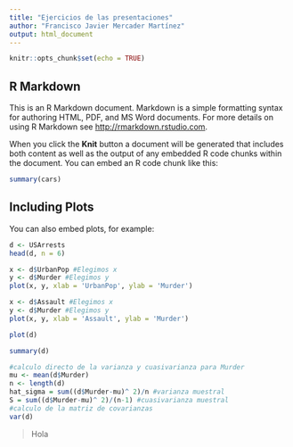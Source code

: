 ```yaml
---
title: "Ejercicios de las presentaciones"
author: "Francisco Javier Mercader Martínez"
output: html_document
---
```


```r
knitr::opts_chunk$set(echo = TRUE)
```

## R Markdown

This is an R Markdown document. Markdown is a simple formatting syntax for authoring HTML, PDF, and MS Word documents. For more details on using R Markdown see <http://rmarkdown.rstudio.com>.

When you click the **Knit** button a document will be generated that includes both content as well as the output of any embedded R code chunks within the document. You can embed an R code chunk like this:

```r
summary(cars)
```

## Including Plots

You can also embed plots, for example:

```r
d <- USArrests
head(d, n = 6)
```

```r
x <- d$UrbanPop #Elegimos x
y <- d$Murder #Elegimos y
plot(x, y, xlab = 'UrbanPop', ylab = 'Murder')
```

```r
x <- d$Assault #Elegimos x
y <- d$Murder #Elegimos y
plot(x, y, xlab = 'Assault', ylab = 'Murder')
```

```r
plot(d)
```

```r
summary(d)
```

```r
#calculo directo de la varianza y cuasivarianza para Murder
mu <- mean(d$Murder)
n <- length(d)
hat_sigma = sum((d$Murder-mu)^ 2)/n #varianza muestral
S = sum((d$Murder-mu)^ 2)/(n-1) #cuasivarianza muestral
#calculo de la matriz de covarianzas
var(d)
```

> Hola
